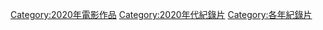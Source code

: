 [[Category:2020年電影作品|Category:2020年電影作品]]
[[Category:2020年代紀錄片|Category:2020年代紀錄片]]
[[Category:各年紀錄片|Category:各年紀錄片]]